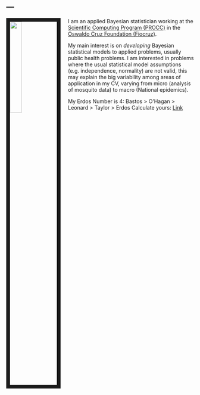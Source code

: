 ---
---

<link rel="stylesheet" href="styles.css" type="text/css">

<img src="files/fotoLeo2.jpg" style="width:25%; border:10px solid; margin-right: 20px" align="left">

I am an applied Bayesian statistician working at the [Scientific Computing Program (PROCC)](http://www.procc.fiocruz.br) in the [Oswaldo Cruz Foundation (Fiocruz)](http://www.fiocruz.br). 

My main interest is on _developing_ Bayesian statistical models to applied problems, usually public health problems. I am interested in problems where the usual statistical model assumptions (e.g. independence, normality) are not valid, this may explain the big variability among areas of application in my CV, varying from micro (analysis of mosquito data) to macro (National epidemics).

My Erdos Number is 4: Bastos > O'Hagan > Leonard > Taylor > Erdos
Calculate yours: [Link](https://mathscinet.ams.org/mathscinet/freeTools.html?version=2)